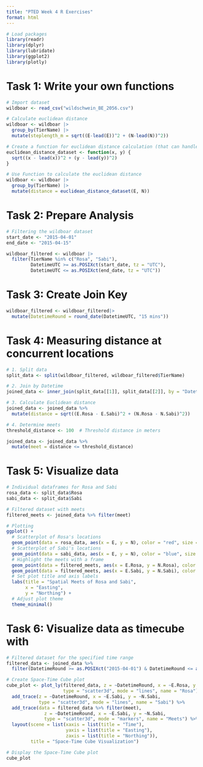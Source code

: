 ```yaml
---
title: "PTED Week 4 R Exercises"
format: html
---
```



```r
# Load packages
library(readr)
library(dplyr)
library(lubridate)
library(ggplot2)
library(plotly)
```

# Task 1: Write your own functions
```r
# Import dataset
wildboar <- read_csv("wildschwein_BE_2056.csv")

# Calculate euclidean distance
wildboar <- wildboar |> 
  group_by(TierName) |> 
  mutate(steplength_m = sqrt((E-lead(E))^2 + (N-lead(N))^2))

# Create a function for euclidean distance calculation (that can handle vectors)
euclidean_distance_dataset <- function(x, y) {
  sqrt((x - lead(x))^2 + (y - lead(y))^2)
}

# Use Function to calculate the euclidean distance
wildboar <- wildboar |> 
  group_by(TierName) |> 
  mutate(distance = euclidean_distance_dataset(E, N))
```

# Task 2: Prepare Analysis
```r
# Filtering the wildboar dataset
start_date <- "2015-04-01"
end_date <- "2015-04-15"

wildboar_filtered <- wildboar |> 
  filter(TierName %in% c("Rosa", "Sabi"),
         DatetimeUTC >= as.POSIXct(start_date, tz = "UTC"),
         DatetimeUTC <= as.POSIXct(end_date, tz = "UTC"))
```

# Task 3: Create Join Key
```r
wildboar_filtered <- wildboar_filtered|> 
  mutate(DatetimeRound = round_date(DatetimeUTC, "15 mins"))
```

# Task 4: Measuring distance at concurrent locations
```r
# 1. Split data
split_data <- split(wildboar_filtered, wildboar_filtered$TierName)

# 2. Join by Datetime
joined_data <- inner_join(split_data[[1]], split_data[[2]], by = "DatetimeRound", suffix = c(".Rosa", ".Sabi"))

# 3. Calculate Euclidean distance
joined_data <- joined_data %>%
  mutate(distance = sqrt((E.Rosa - E.Sabi)^2 + (N.Rosa - N.Sabi)^2))

# 4. Determine meets
threshold_distance <- 100  # Threshold distance in meters

joined_data <- joined_data %>%
  mutate(meet = distance <= threshold_distance)
```

# Task 5: Visualize data
```r
# Individual dataframes for Rosa and Sabi
rosa_data <- split_data$Rosa
sabi_data <- split_data$Sabi

# Filtered dataset with meets
filtered_meets <- joined_data %>% filter(meet)

# Plotting
ggplot() +
  # Scatterplot of Rosa's locations
  geom_point(data = rosa_data, aes(x = E, y = N), color = "red", size = 1, alpha = 0.2) +
  # Scatterplot of Sabi's locations
  geom_point(data = sabi_data, aes(x = E, y = N), color = "blue", size = 1, alpha = 0.2) +
  # Highlight the meets with a frame
  geom_point(data = filtered_meets, aes(x = E.Rosa, y = N.Rosa), color = "black", size = 1, shape = 21, fill = NA, stroke = 1) +
  geom_point(data = filtered_meets, aes(x = E.Sabi, y = N.Sabi), color = "black", size = 1, shape = 21, fill = NA, stroke = 1) +
  # Set plot title and axis labels
  labs(title = "Spatial Meets of Rosa and Sabi",
       x = "Easting",
       y = "Northing") +
  # Adjust plot theme
  theme_minimal()
```

# Task 6: Visualize data as timecube with
```r
# Filtered dataset for the specified time range
filtered_data <- joined_data %>%
  filter(DatetimeRound >= as.POSIXct("2015-04-01") & DatetimeRound <= as.POSIXct("2015-04-04"))

# Create Space-Time Cube plot
cube_plot <- plot_ly(filtered_data, z = ~DatetimeRound, x = ~E.Rosa, y = ~N.Rosa,
                     type = "scatter3d", mode = "lines", name = "Rosa") %>%
  add_trace(z = ~DatetimeRound, x = ~E.Sabi, y = ~N.Sabi,
            type = "scatter3d", mode = "lines", name = "Sabi") %>%
  add_trace(data = filtered_data %>% filter(meet), 
              z = ~DatetimeRound, x = ~E.Sabi, y = ~N.Sabi,
              type = "scatter3d", mode = "markers", name = "Meets") %>%
  layout(scene = list(xaxis = list(title = "Time"), 
                      yaxis = list(title = "Easting"), 
                      zaxis = list(title = "Northing")),
         title = "Space-Time Cube Visualization")

# Display the Space-Time Cube plot
cube_plot
```

